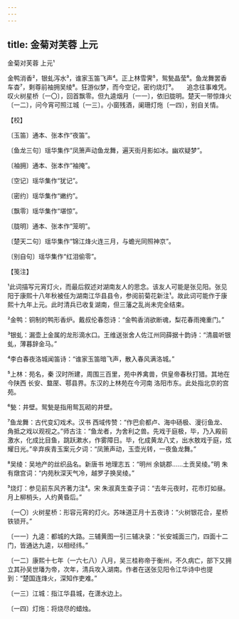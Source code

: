 ```yaml
---
---
---
```

title: 金菊对芙蓉 上元
---



金菊对芙蓉 上元¹





金鸭消香²，银虬泻水³，谁家玉笛飞声⁴。正上林雪霁⁵，鸳甃晶莹⁶。鱼龙舞罢香车杳⁷，剩尊前袖拥吴绫⁸。狂游似梦，而今空记，密约烧灯⁹。　　追念往事难凭。叹火树星桥〔一〇〕，回首飘零。但九逵烟月〔一一〕，依旧胧明。楚天一带惊烽火〔一二〕，问今宵可照江城〔一三〕。小窗残酒，阑珊灯炧〔一四〕，别自关情。





【校】


〔玉笛〕通本、张本作“夜笛”。

〔鱼龙三句〕瑶华集作“凤箫声动鱼龙舞，遍天街月影如冰。幽欢疑梦”。

〔袖拥〕通本、张本作“袖掩”。

〔空记〕瑶华集作“犹记”。

〔密约〕瑶华集作“嫩约”。

〔飘零〕瑶华集作“堪惊”。

〔胧明〕通本、张本作“笼明”。

〔楚天二句〕瑶华集作“锦江烽火连三月，与蟾光同照神京”。

〔别自句〕瑶华集作“红泪偷零”。





【笺注】


¹此词描写元宵灯火，而最后叙述对湖南友人的思念。该友人可能是张见阳。张见阳于康熙十八年秋被任为湖南江华县县令，参阅前菊花新注¹。故此词可能作于康熙十九年上元。此时清兵已收复湖南，但三藩之乱尚未完全结束。

²金鸭：铜制的鸭形香炉。戴叔伦春怨诗：“金鸭香消欲断魂，梨花春雨掩重门。”

³银虬：漏壶上金属的龙形滴水口。王维送张舍人佐江州同薛据十韵诗：“清晨听银虬，薄暮辞金马。”

⁴李白春夜洛城闻笛诗：“谁家玉笛暗飞声，散入春风满洛城。”

⁵上林：苑名，秦 汉时所建，周围三百里，苑中养禽兽，供皇帝春秋打猎。其地在今陕西 长安、盩厔、鄠县界。东汉的上林苑在今河南 洛阳市东。此处指北京的宫苑。

⁶甃：井壁。鸳甃是指用鸳瓦砌的井壁。

⁷鱼龙舞：古代变幻戏术。汉书 西域传赞：“作巴俞都卢、海中砀极、漫衍鱼龙、角抵之戏以观视之。”师古注：“鱼龙者，为舍利之兽。先戏于庭极，毕，乃入殿前激水，化成比目鱼，跳跃漱水，作雾障日。毕，化成黄龙八丈，出水敖戏于庭，炫耀日光。”辛弃疾青玉案元夕词：“凤箫声动，玉壶光转，一夜鱼龙舞。”

⁸吴绫：吴地产的丝织品名。新唐书 地理志五：“明州 余姚郡……土贡吴绫。”明 朱有燉宫词：“内苑秋深天气冷，越罗子换吴绫。”

⁹烧灯：参见前东风齐著力注⁴。宋 朱淑真生查子词：“去年元夜时，花市灯如昼。月上柳梢头，人约黄昏后。”

〔一〇〕火树星桥：形容元宵的灯火。苏味道正月十五夜诗：“火树银花合，星桥铁锁开。”

〔一一〕九逵：都城的大路。三辅黄图一引三辅决录：“长安城面三门，四面十二门，皆通达九逵，以相经纬。”

〔一二〕康熙十七年（一六七八）八月，吴三桂称帝于衡州，不久病亡，部下又拥立其孙吴世璠为帝，次年，清兵攻入湖南。作者在送张见阳令江华诗中也提到：“楚国连烽火，深知作吏难。”

〔一三〕江城：指江华县城，在潇水边上。

〔一四〕灯炧：将烧尽的蜡烛。